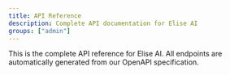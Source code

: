 ```yaml
---
title: API Reference
description: Complete API documentation for Elise AI
groups: ["admin"]
---
```


<Note>
  This is the complete API reference for Elise AI. All endpoints are automatically generated from our OpenAPI specification.
</Note>
